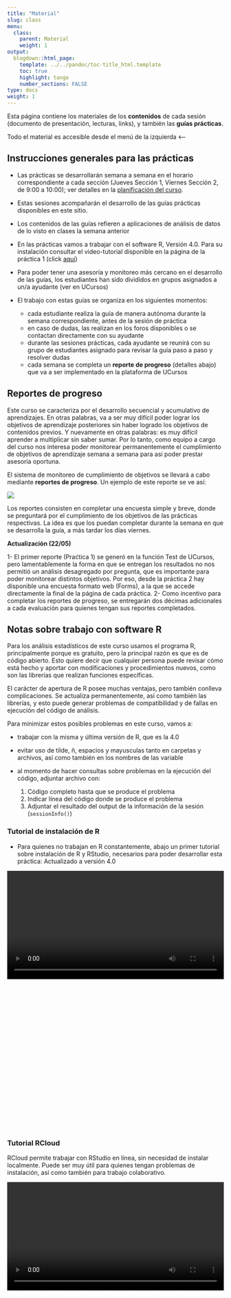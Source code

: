 ```yaml
---
title: "Material"
slug: class
menu:
  class:
    parent: Material
    weight: 1
output:
  blogdown::html_page:
    template: ../../pandoc/toc-title_html.template
    toc: true
    highlight: tango
    number_sections: FALSE
type: docs
weight: 1
---
```


Esta página contiene los materiales de los **contenidos** de cada sesión (documento de presentación, lecturas, links), y también las **guías prácticas**.

Todo el material es accesible desde el menú de la izquierda <--

## Instrucciones generales para las prácticas

- Las prácticas se desarrollarán semana a semana en el horario correspondiente a cada sección (Jueves Sección 1, Viernes Sección 2, de 9:00 a 10:00); ver detalles en la [planificación del curso](/schedule).

- Estas sesiones acompañarán el desarrollo de las guías prácticas disponibles en este sitio.

- Los contenidos de las guías refieren a aplicaciones de análisis de datos de lo visto en clases la semana anterior

- En las prácticas vamos a trabajar con el software R, Versión 4.0. Para su instalación consultar el video-tutorial disponible en la página de la práctica 1 (click [aquí](/assignment/01-code#videos_inicio))

- Para poder tener una asesoría y monitoreo más cercano en el desarrollo de las guías, los estudiantes han sido divididos en grupos asignados a un/a ayudante (ver en UCursos)

- El trabajo con estas guías se organiza en los siguientes momentos:

  - cada estudiante realiza la guía de manera autónoma durante la semana correspondiente, antes de la sesión de práctica
  - en caso de dudas, las realizan en los foros disponibles o se contactan directamente con su ayudante
  - durante las sesiones prácticas, cada ayudante se reunirá con su grupo de estudiantes asignado para revisar la guía paso a paso y resolver dudas
  - cada semana se completa un **reporte de progreso** (detalles abajo) que va a ser implementado en la plataforma de UCursos

## Reportes de progreso{#reporte}

Este curso se caracteriza por el desarrollo secuencial y acumulativo de aprendizajes. En otras palabras, va a ser muy difícil poder lograr los objetivos de aprendizaje posteriores sin haber logrado los objetivos de contenidos previos. Y nuevamente en otras palabras: es muy difícil aprender a multiplicar sin saber sumar. Por lo tanto, como equipo a cargo del curso nos interesa poder monitorear permanentemente el cumplimiento de objetivos de aprendizaje semana a semana para así poder prestar asesoría oportuna.

El sistema de monitoreo de cumplimiento de objetivos se llevará a cabo mediante **reportes de progreso**. Un ejemplo de este reporte se ve así:

![](/images/reporte_progreso.png)

Los reportes consisten en completar una encuesta simple y breve, donde se preguntará por el cumplimiento de los objetivos de las prácticas respectivas. La idea es que los puedan completar durante la semana en que se desarrolla la guía, a más tardar los días viernes.

**Actualización (22/05)**

1- El primer reporte (Praćtica 1) se generó en la función Test de UCursos, pero lamentablemente la forma en que se entregan los resultados no nos permitió un análisis desagregado por pregunta, que es importante para poder monitorear distintos objetivos. Por eso, desde la práctica 2 hay disponible una encuesta formato web (Forms), a la que se accede directamente la final de la página de cada práctica.
2- Como incentivo para completar los reportes de progreso, se entregarán dos décimas adicionales a cada evaluación para quienes tengan sus reportes completados.


## Notas sobre trabajo con software R

Para los análisis estadísticos de este curso usamos el programa R, principalmente porque es gratuito, pero la principal razón es que es de código abierto. Esto quiere decir que cualquier persona puede revisar cómo está hecho y aportar con modificaciones y procedimientos nuevos, como son las librerías que realizan funciones específicas.

El carácter de apertura de R posee muchas ventajas, pero también conlleva complicaciones. Se actualiza permanentemente, así como también las librerías, y esto puede generar problemas de compatibilidad y de fallas en ejecución del código de análisis.

Para minimizar estos posibles problemas en este curso, vamos a:

- trabajar con la misma y última versión de R, que es la 4.0
- evitar uso de tilde, ñ, espacios y mayusculas tanto en carpetas y archivos, así como también en los nombres de las variable
- al momento de hacer consultas sobre problemas en la ejecución del código, adjuntar archivo con:

  1. Código completo hasta que se produce el problema
  2. Indicar línea del código donde se produce el problema
  3. Adjuntar el resultado del output de la información de la sesión (`sessionInfo()`)

### Tutorial de instalación de R {#installR}

- Para quienes no trabajan en R constantemente, abajo un primer tutorial  sobre instalación de R y RStudio, necesarios para poder desarrollar esta práctica: <span class="sidenote"> Actualizado a versión 4.0 </span>

<div style="width: 100%; height: 600px; overflow: hidden;">
<video  style="width: 100%;" controls>
<source src="https://www.dropbox.com/s/goofz32r5htw6pt/tutorialR-4.0.mp4?raw=1" type="video/mp4">
</video>
</div>

### Tutorial RCloud

RCloud permite trabajar con RStudio en línea, sin necesidad de instalar localmente. Puede ser muy útil para quienes tengan problemas de instalación, así como también para trabajo colaborativo.

<div style="width: 100%; height: 600px; overflow: hidden;">
<video  style="width: 100%;" controls>
<source src="https://www.dropbox.com/s/6nqm99dqnjvtmry/rcloud.mp4?raw=1" type="video/mp4">
</video>
</div>
